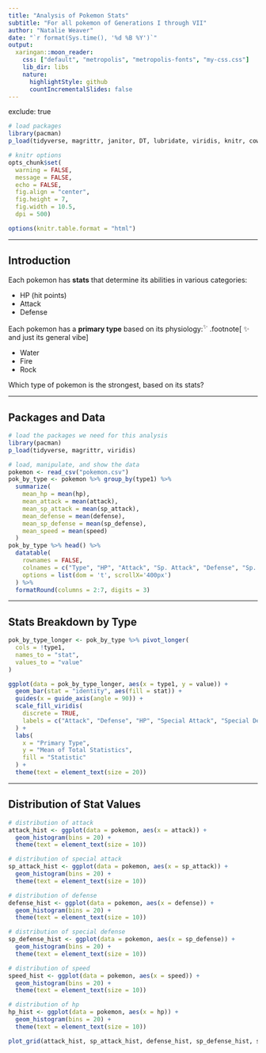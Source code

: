 ```yaml
---
title: "Analysis of Pokemon Stats"
subtitle: "For all pokemon of Generations I through VII"
author: "Natalie Weaver"
date: "`r format(Sys.time(), '%d %B %Y')`"
output:
  xaringan::moon_reader:
    css: ["default", "metropolis", "metropolis-fonts", "my-css.css"]
    lib_dir: libs
    nature:
      highlightStyle: github
      countIncrementalSlides: false
---
```

exclude: true

```r
# load packages
library(pacman)
p_load(tidyverse, magrittr, janitor, DT, lubridate, viridis, knitr, cowplot)

# knitr options
opts_chunk$set(
  warning = FALSE,
  message = FALSE,
  echo = FALSE,
  fig.align = "center",
  fig.height = 7,
  fig.width = 10.5,
  dpi = 500)

options(knitr.table.format = "html")

```

---

## Introduction

Each pokemon has **stats** that determine its abilities in various categories:

* HP (hit points)
* Attack
* Defense

Each pokemon has a **primary type** based on its physiology:<sup>✨</sup>
.footnote[
✨ and just its general vibe
]

- Water
- Fire
- Rock

Which type of pokemon is the strongest, based on its stats?

---

## Packages and Data

```r
# load the packages we need for this analysis
library(pacman)
p_load(tidyverse, magrittr, viridis)
```

```r
# load, manipulate, and show the data
pokemon <- read_csv("pokemon.csv")
pok_by_type <- pokemon %>% group_by(type1) %>%
  summarize(
    mean_hp = mean(hp),
    mean_attack = mean(attack),
    mean_sp_attack = mean(sp_attack),
    mean_defense = mean(defense),
    mean_sp_defense = mean(sp_defense),
    mean_speed = mean(speed)
  )
pok_by_type %>% head() %>% 
  datatable(
    rownames = FALSE,
    colnames = c("Type", "HP", "Attack", "Sp. Attack", "Defense", "Sp. Defense", "Speed"),
    options = list(dom = 't', scrollX='400px')
  ) %>% 
  formatRound(columns = 2:7, digits = 3)
```

---

## Stats Breakdown by Type

```r
pok_by_type_longer <- pok_by_type %>% pivot_longer(
  cols = !type1,
  names_to = "stat",
  values_to = "value"
)

ggplot(data = pok_by_type_longer, aes(x = type1, y = value)) +
  geom_bar(stat = "identity", aes(fill = stat)) +
  guides(x = guide_axis(angle = 90)) +
  scale_fill_viridis(
    discrete = TRUE,
    labels = c("Attack", "Defense", "HP", "Special Attack", "Special Defense", "Speed")
  ) +
  labs(
    x = "Primary Type",
    y = "Mean of Total Statistics",
    fill = "Statistic"
  ) +
  theme(text = element_text(size = 20))

```

---

## Distribution of Stat Values

```r
# distribution of attack
attack_hist <- ggplot(data = pokemon, aes(x = attack)) +
  geom_histogram(bins = 20) +
  theme(text = element_text(size = 10))

# distribution of special attack
sp_attack_hist <- ggplot(data = pokemon, aes(x = sp_attack)) +
  geom_histogram(bins = 20) +
  theme(text = element_text(size = 10))

# distribution of defense
defense_hist <- ggplot(data = pokemon, aes(x = defense)) +
  geom_histogram(bins = 20) +
  theme(text = element_text(size = 10))

# distribution of special defense
sp_defense_hist <- ggplot(data = pokemon, aes(x = sp_defense)) +
  geom_histogram(bins = 20) +
  theme(text = element_text(size = 10))

# distribution of speed
speed_hist <- ggplot(data = pokemon, aes(x = speed)) +
  geom_histogram(bins = 20) +
  theme(text = element_text(size = 10))

# distribution of hp
hp_hist <- ggplot(data = pokemon, aes(x = hp)) +
  geom_histogram(bins = 20) +
  theme(text = element_text(size = 10))

plot_grid(attack_hist, sp_attack_hist, defense_hist, sp_defense_hist, speed_hist, hp_hist, NULL, NULL, ncol = 2) 
```